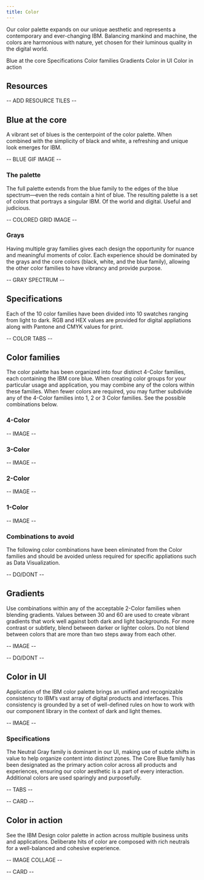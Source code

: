 ```yaml
---
title: Color
---
```



<PageDescription>

  Our color palette expands on our unique aesthetic and represents a
  contemporary and ever-changing IBM. Balancing mankind and machine, the colors
  are harmonious with nature, yet chosen for their luminous quality in the
  digital world.
</PageDescription>

<AnchorLinks>
  <AnchorLink>Blue at the core</AnchorLink>
  <AnchorLink>Specifications</AnchorLink>
  <AnchorLink>Color families</AnchorLink>
  <AnchorLink>Gradients</AnchorLink>
  <AnchorLink>Color in UI</AnchorLink>
  <AnchorLink>Color in action</AnchorLink>
</AnchorLinks>

## Resources

-- ADD RESOURCE TILES --

## Blue at the core

A vibrant set of blues is the centerpoint of the color palette. When combined with the simplicity of black and white, a refreshing and unique look emerges for IBM.

-- BLUE GIF IMAGE --

### The palette

The full palette extends from the blue family to the edges of the blue spectrum—even the reds contain a hint of blue. The resulting palette is a set of colors that portrays a singular IBM. Of the world and digital. Useful and judicious.

-- COLORED GRID IMAGE --

### Grays

Having multiple gray families gives each design the opportunity for nuance and meaningful moments of color. Each experience should be dominated by the grays and the core colors (black, white, and the blue family), allowing the other color families to have vibrancy and provide purpose.

-- GRAY SPECTRUM --

## Specifications

Each of the 10 color families have been divided into 10 swatches ranging from light to dark. RGB and HEX values are provided for digital appliations along with Pantone and CMYK values for print.

-- COLOR TABS --

## Color families

The color palette has been organized into four distinct 4-Color families, each containing the IBM core blue. When creating color groups for your particular usage and application, you may combine any of the colors within these families. When fewer colors are required, you may further subdivide any of the 4-Color families into 1, 2 or 3 Color families. See the possible combinations below.

### 4-Color

-- IMAGE --

### 3-Color

-- IMAGE --

### 2-Color

-- IMAGE --

### 1-Color

-- IMAGE --

### Combinations to avoid

The following color combinations have been eliminated from the Color families and should be avoided unless required for specific appliations such as Data Visualization.

-- DO/DONT --

## Gradients

Use combinations within any of the acceptable 2-Color families when blending gradients. Values between 30 and 60 are used to create vibrant gradients that work well against both dark and light backgrounds. For more contrast or subtlety, blend between darker or lighter colors. Do not blend between colors that are more than two steps away from each other.

-- IMAGE --

-- DO/DONT --

## Color in UI

Application of the IBM color palette brings an unified and recognizable consistency to IBM’s vast array of digital products and interfaces. This consistency is grounded by a set of well-defined rules on how to work with our component library in the context of dark and light themes.

-- IMAGE --

### Specifications

The Neutral Gray family is dominant in our UI, making use of subtle shifts in value to help organize content into distinct zones. The Core Blue family has been designated as the primary action color across all products and experiences, ensuring our color aesthetic is a part of every interaction. Additional colors are used sparingly and purposefully.

-- TABS --

-- CARD --

## Color in action

See the IBM Design color palette in action across multiple business units and applications. Deliberate hits of color are composed with rich neutrals for a well-balanced and cohesive experience.

-- IMAGE COLLAGE --

-- CARD --